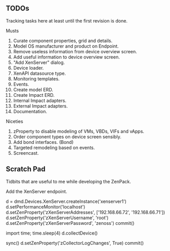 == TODOs ==

Tracking tasks here at least until the first revision is done.

;Musts
# Curate component properties, grid and details.
# Model OS manufacturer and product on Endpoint.
# Remove useless information from device overview screen.
# Add useful information to device overview screen.
# "Add XenServer" dialog.
# Device loader.
# XenAPI datasource type.
# Monitoring templates.
# Events.
# Create model ERD.
# Create Impact ERD.
# Internal Impact adapters.
# External Impact adapters.
# Documentation.

;Niceties
# zProperty to disable modeling of VMs, VBDs, VIFs and vApps.
# Order component types on device screen sensibly.
# Add bond interfaces. (Bond)
# Targeted remodeling based on events.
# Screencast.

== Scratch Pad ==

Tidbits that are useful to me while developing the ZenPack.

;Add the XenServer endpoint.
<console>
d = dmd.Devices.XenServer.createInstance('xenserver1')
d.setPerformanceMonitor('localhost')
d.setZenProperty('zXenServerAddresses', ['192.168.66.72', '192.168.66.71'])
d.setZenProperty('zXenServerUsername', 'root')
d.setZenProperty('zXenServerPassword', 'zenoss')
commit()

import time; time.sleep(4)
d.collectDevice()

sync()
d.setZenProperty('zCollectorLogChanges', True)
commit()
</console>
